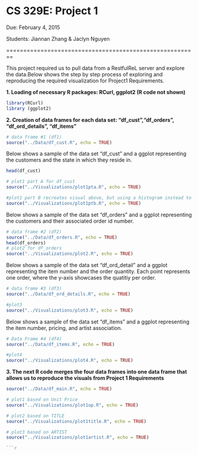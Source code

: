 # __CS 329E: Project 1__

Due: February 4, 2015

Students: Jiannan Zhang & Jaclyn Nguyen

========================================================

This project required us to pull data from a RestfulReL server and explore the data.Below shows the step by step process of exploring and reproducing the required visualization for Project1 Requirements.


__1. Loading of necessary R packages: RCurl, ggplot2 (R code not shown)__

```r
library(RCurl)
library (ggplot2)
```

__2. Creation of data frames for each data set: "df_cust","df_orders", "df_ord_details", "df_items"__

```r
# data frame #1 (df1)
source("../Data/df_cust.R", echo = TRUE)
```
Below shows a sample of the data set "df_cust" and a ggplot representing
the customers and the state in which they reside in.

```r
head(df_cust)

# plot1 part A for df_cust
source("../Visualizations/plot1pta.R", echo = TRUE)

#plot1 part B recreates visual above, but using a histogram instead to repsent the data
source("../Visualizations/plot1ptb.R", echo = TRUE)
```

Below shows a sample of the data set "df_orders" and a ggplot representing
the customers and their associated order id number.
```r
# data frame #2 (df2)
source("../Data/df_orders.R", echo = TRUE)
head(df_orders)
# plot2 for df_orders
source("../Visualizations/plot2.R", echo = TRUE)
```

Below shows a sample of the data set "df_ord_detail" and a ggplot representing the item number and the order quantity. Each point represents one order, where the y-axis showcases the quatitiy per order.
```r
# data frame #3 (df3)
source("../Data/df_ord_details.R", echo = TRUE)

#plot3
source("../Visualizations/plot3.R", echo = TRUE)

```

Below shows a sample of the data set "df_items" and a ggplot representing
the item number, pricing, and artist association.
```r
# Data Frame #4 (df4)
source("../Data/df_items.R", echo = TRUE)

#plot4
source("../Visualizations/plot4.R", echo = TRUE)
```

__3. The next R code merges the four data frames into one data frame that allows us to reproduce the visuals from Project 1 Requirements__
```r
source("../Data/df_main.R", echo = TRUE)

# plot1 based on Unit Price
source("../Visualizations/plot1up.R", echo = TRUE)

# plot2 based on TITLE
source("../Visualizations/plot1title.R", echo = TRUE)

# plot3 based on ARTIST
source("../Visualizations/plot1artist.R", echo = TRUE)

```r
```


